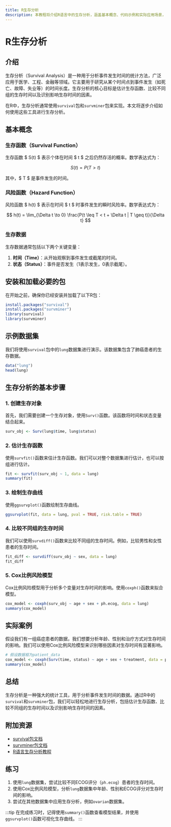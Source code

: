 ```yaml
---
title: R生存分析
description: 本教程将介绍R语言中的生存分析，涵盖基本概念、代码示例和实际应用场景，帮助初学者掌握生存分析的核心技能。
---
```


# R生存分析

## 介绍

生存分析（Survival Analysis）是一种用于分析事件发生时间的统计方法，广泛应用于医学、工程、金融等领域。它主要用于研究从某个时间点到事件发生（如死亡、故障、失业等）的时间长度。生存分析的核心目标是估计生存函数、比较不同组的生存时间以及识别影响生存时间的因素。

在R中，生存分析通常使用`survival`包和`survminer`包来实现。本文将逐步介绍如何使用这些工具进行生存分析。

## 基本概念

### 生存函数（Survival Function）

生存函数 $ S(t) $ 表示个体在时间 $ t $ 之后仍然存活的概率。数学表达式为：

$$ S(t) = P(T > t) $$

其中，$ T $ 是事件发生的时间。

### 风险函数（Hazard Function）

风险函数 $ h(t) $ 表示在时间 $ t $ 时事件发生的瞬时风险率。数学表达式为：

$$ h(t) = \lim_{\Delta t \to 0} \frac{P(t \leq T < t + \Delta t | T \geq t)}{\Delta t} $$

### 生存数据

生存数据通常包括以下两个关键变量：
1. **时间（Time）**：从开始观察到事件发生或截尾的时间。
2. **状态（Status）**：事件是否发生（1表示发生，0表示截尾）。

## 安装和加载必要的包

在开始之前，确保你已经安装并加载了以下R包：

```r
install.packages("survival")
install.packages("survminer")
library(survival)
library(survminer)
```

## 示例数据集

我们将使用`survival`包中的`lung`数据集进行演示。该数据集包含了肺癌患者的生存数据。

```r
data("lung")
head(lung)
```

## 生存分析的基本步骤

### 1. 创建生存对象

首先，我们需要创建一个生存对象，使用`Surv()`函数。该函数将时间和状态变量结合起来。

```r
surv_obj <- Surv(lung$time, lung$status)
```

### 2. 估计生存函数

使用`survfit()`函数来估计生存函数。我们可以对整个数据集进行估计，也可以按组进行估计。

```r
fit <- survfit(surv_obj ~ 1, data = lung)
summary(fit)
```

### 3. 绘制生存曲线

使用`ggsurvplot()`函数绘制生存曲线。

```r
ggsurvplot(fit, data = lung, pval = TRUE, risk.table = TRUE)
```

### 4. 比较不同组的生存时间

我们可以使用`survdiff()`函数来比较不同组的生存时间。例如，比较男性和女性患者的生存时间。

```r
fit_diff <- survdiff(surv_obj ~ sex, data = lung)
fit_diff
```

### 5. Cox比例风险模型

Cox比例风险模型用于分析多个变量对生存时间的影响。使用`coxph()`函数来拟合模型。

```r
cox_model <- coxph(surv_obj ~ age + sex + ph.ecog, data = lung)
summary(cox_model)
```

## 实际案例

假设我们有一组癌症患者的数据，我们想要分析年龄、性别和治疗方式对生存时间的影响。我们可以使用Cox比例风险模型来识别哪些因素对生存时间有显著影响。

```r
# 假设数据框为patient_data
cox_model <- coxph(Surv(time, status) ~ age + sex + treatment, data = patient_data)
summary(cox_model)
```

## 总结

生存分析是一种强大的统计工具，用于分析事件发生时间的数据。通过R中的`survival`和`survminer`包，我们可以轻松地进行生存分析，包括估计生存函数、比较不同组的生存时间以及识别影响生存时间的因素。

## 附加资源

- [survival包文档](https://cran.r-project.org/web/packages/survival/survival.pdf)
- [survminer包文档](https://cran.r-project.org/web/packages/survminer/survminer.pdf)
- [R语言生存分析教程](https://www.r-bloggers.com/2020/07/survival-analysis-in-r/)

## 练习

1. 使用`lung`数据集，尝试比较不同ECOG评分（`ph.ecog`）患者的生存时间。
2. 使用Cox比例风险模型，分析`lung`数据集中年龄、性别和ECOG评分对生存时间的影响。
3. 尝试在其他数据集中应用生存分析，例如`ovarian`数据集。

:::tip
在完成练习时，记得使用`summary()`函数查看模型结果，并使用`ggsurvplot()`函数可视化生存曲线。
:::